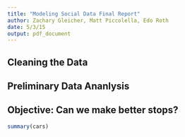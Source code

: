 ```yaml
---
title: "Modeling Social Data Final Report"
author: Zachary Gleicher, Matt Piccolella, Edo Roth
date: 5/3/15
output: pdf_document
---
```


## Cleaning the Data

## Preliminary Data Ananlysis

## Objective: Can we make better stops?

```r
summary(cars)
```